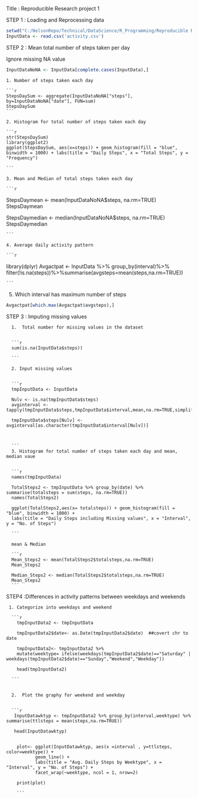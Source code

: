 Title : Reproducible Research project 1

STEP 1 : Loading and Reprocessing data

```r
setwd("C:/NelsonRepo/Technical/DataScience/R_Programming/Reproducible Research/Week2Project/repdata")
InputData <- read.csv('activity.csv')

```



STEP 2 :  Mean total number of steps taken per day


Ignore missing NA value

```r
InputDataNoNA <- InputData[complete.cases(InputData),]
```

    1. Number of steps taken each day
    
    ```r
    StepsDaySum <- aggregate(InputDataNoNA["steps"], by=InputDataNoNA["date"], FUN=sum)
    StepsDaySum
    ```
    
    2. Histogram for total number of steps taken each day
    
    ```r
    str(StepsDaySum)
    library(ggplot2)  
    ggplot(StepsDaySum, aes(x=steps)) + geom_histogram(fill = "blue", binwidth = 1000) + labs(title = "Daily Steps", x = "Total Steps", y = "Frequency")
    
    ```
    
    3. Mean and Median of total steps taken each day
    
    ```r
    
   StepsDaymean <-  mean(InputDataNoNA$steps, na.rm=TRUE)
   StepsDaymean
   
   StepsDaymedian <-  median(InputDataNoNA$steps, na.rm=TRUE)
   StepsDaymedian
    
    ```
    
    4. Average daily activity pattern
    
    ```r
   library(dplyr)
        Avgactpat <- InputData %>% group_by(interval)%>% filter(!is.na(steps))%>%summarise(avgsteps=mean(steps,na.rm=TRUE))
   
   
    ```
   
   5. Which interval has maximum number of steps
   
  ```r
  
 Avgactpat[which.max(Avgactpat$avgsteps),]
 
 ```
 

STEP 3 :  Imputing missing values


      1.  Total number for missing values in the dataset
      
      
      ```r
      
      sum(is.na(InputData$steps))
      
      ```
      
      2. Input missing values
      
      
      ```r
      
      tmpInputData <- InputData
      
      Nulv <- is.na(tmpInputData$steps)
      avginterval <- tapply(tmpInputData$steps,tmpInputData$interval,mean,na.rm=TRUE,simplify=TRUE)
      
      tmpInputData$steps[Nulv] <- avginterval[as.character(tmpInputData$interval[Nulv])]
      
      
      
      ```
      3. Histogram for total number of steps taken each day and mean, median vaue
      
      
      ```r
      
      
      names(tmpInputData)
      
      TotalSteps2 <- tmpInputData %>% group_by(date) %>% summarise(totalsteps = sum(steps, na.rm=TRUE))
      names(TotalSteps2)
      
      ggplot(TotalSteps2,aes(x= totalsteps)) + geom_histogram(fill = "blue", binwidth = 1000) +
      labs(title = "Daily Steps including Missing values", x = "Interval", y = "No. of Steps")
      
      ```
      
      mean & Median
      
      ```r
      
      Mean_Steps2 <- mean(TotalSteps2$totalsteps,na.rm=TRUE)
      Mean_Steps2
      
      Median_Steps2 <- median(TotalSteps2$totalsteps,na.rm=TRUE)
      Mean_Steps2
      ```
  
  STEP4  :Differences in activity patterns between weekdays and weekends
  
  
     
     1. Categorize into weekdays and weekend
     
      ```r
        tmpInputData2 <- tmpInputData
        
        tmpInputData2$date<- as.Date(tmpInputData2$date)  ##covert chr to date
        
        tmpInputData2<- tmpInputData2 %>% 
        mutate(weektype= ifelse(weekdays(tmpInputData2$date)=="Saturday" | weekdays(tmpInputData2$date)=="Sunday","Weekend","Weekday"))
        
        head(tmpInputData2)
        
      ```
      
           
      2.  Plot the graphy for weekend and weekday
      
      
      ```r
      
       InputDatawktyp <- tmpInputData2 %>% group_by(interval,weektype) %>% summarise(ttlsteps = mean(steps,na.rm=TRUE))
       
       head(InputDatawktyp)
       
      
        plot<- ggplot(InputDatawktyp, aes(x =interval , y=ttlsteps, color=weektype)) +
               geom_line() +
               labs(title = "Avg. Daily Steps by Weektype", x = "Interval", y = "No. of Steps") +
               facet_wrap(~weektype, ncol = 1, nrow=2)
               
        print(plot)
        
        ```
       
       
      
      
      
        
      
      
      
      
      
      
      
      
      
      
      
 
 
   
  
   
   
  
